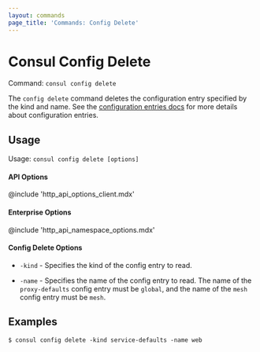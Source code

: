 ```yaml
---
layout: commands
page_title: 'Commands: Config Delete'
---
```


# Consul Config Delete

Command: `consul config delete`

The `config delete` command deletes the configuration entry specified by the
kind and name. See the [configuration entries docs](/docs/agent/config-entries)
for more details about configuration entries.

## Usage

Usage: `consul config delete [options]`

#### API Options

@include 'http_api_options_client.mdx'

#### Enterprise Options

@include 'http_api_namespace_options.mdx'

#### Config Delete Options

- `-kind` - Specifies the kind of the config entry to read.

- `-name` - Specifies the name of the config entry to read. The name of the
  `proxy-defaults` config entry must be `global`, and the name of the `mesh`
  config entry must be `mesh`.

## Examples

    $ consul config delete -kind service-defaults -name web
